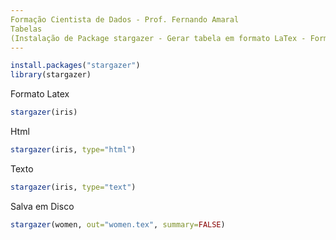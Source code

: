 ```yaml
---
Formação Cientista de Dados - Prof. Fernando Amaral
Tabelas
(Instalação de Package stargazer - Gerar tabela em formato LaTex - Formato HTML - Txt - Salvar no Disco)
---
```


```r
install.packages("stargazer")
library(stargazer)
```
Formato Latex
```r
stargazer(iris)
```
Html
```r
stargazer(iris, type="html")
```
Texto
```r
stargazer(iris, type="text")
```
Salva em Disco
```r
stargazer(women, out="women.tex", summary=FALSE)
```

